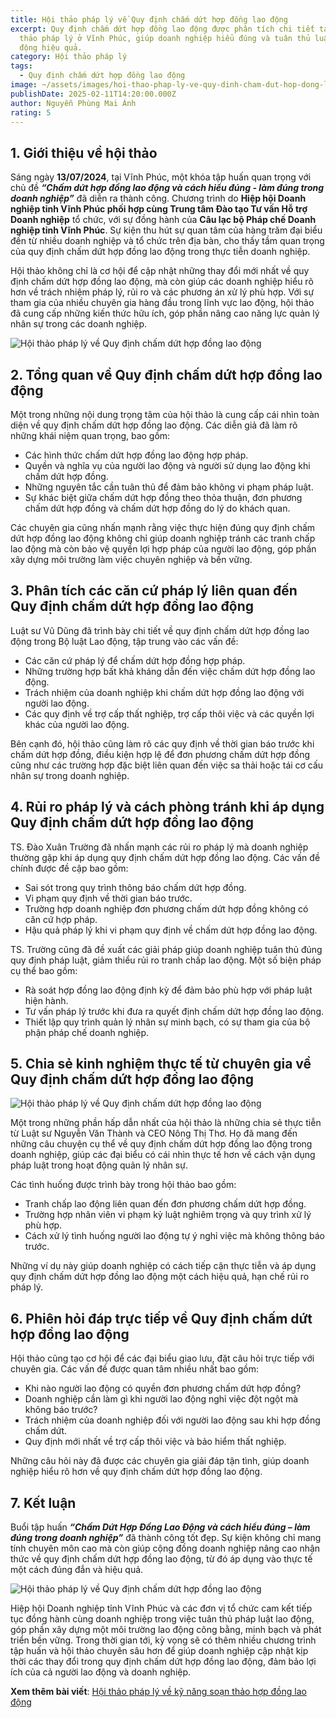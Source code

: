 ```yaml
---
title: Hội thảo pháp lý về Quy định chấm dứt hợp đồng lao động
excerpt: Quy định chấm dứt hợp đồng lao động được phân tích chi tiết tại hội
  thảo pháp lý ở Vĩnh Phúc, giúp doanh nghiệp hiểu đúng và tuân thủ luật lao
  động hiệu quả.
category: Hội thảo pháp lý
tags:
  - Quy định chấm dứt hợp đồng lao động
image: ~/assets/images/hoi-thao-phap-ly-ve-quy-dinh-cham-dut-hop-dong-lao-dong.jpg
publishDate: 2025-02-11T14:20:00.000Z
author: Nguyễn Phùng Mai Ánh
rating: 5
---
```

## 1. Giới thiệu về hội thảo

Sáng ngày **13/07/2024**, tại Vĩnh Phúc, một khóa tập huấn quan trọng với chủ đề ***“Chấm dứt hợp đồng lao động và cách hiểu đúng - làm đúng trong doanh nghiệp”*** đã diễn ra thành công. Chương trình do **Hiệp hội Doanh nghiệp tỉnh Vĩnh Phúc phối hợp cùng Trung tâm Đào tạo Tư vấn Hỗ trợ Doanh nghiệp** tổ chức, với sự đồng hành của **Câu lạc bộ Pháp chế Doanh nghiệp tỉnh Vĩnh Phúc**. Sự kiện thu hút sự quan tâm của hàng trăm đại biểu đến từ nhiều doanh nghiệp và tổ chức trên địa bàn, cho thấy tầm quan trọng của quy định chấm dứt hợp đồng lao động trong thực tiễn doanh nghiệp.

Hội thảo không chỉ là cơ hội để cập nhật những thay đổi mới nhất về quy định chấm dứt hợp đồng lao động, mà còn giúp các doanh nghiệp hiểu rõ hơn về trách nhiệm pháp lý, rủi ro và các phương án xử lý phù hợp. Với sự tham gia của nhiều chuyên gia hàng đầu trong lĩnh vực lao động, hội thảo đã cung cấp những kiến thức hữu ích, góp phần nâng cao năng lực quản lý nhân sự trong các doanh nghiệp.

![Hội thảo pháp lý về Quy định chấm dứt hợp đồng lao động](~/assets/images/hoi-thao-phap-ly-ve-quy-dinh-cham-dut-hop-dong-lao-dong.jpg "Hội thảo pháp lý về Quy định chấm dứt hợp đồng lao động")

## 2. Tổng quan về Quy định chấm dứt hợp đồng lao động

Một trong những nội dung trọng tâm của hội thảo là cung cấp cái nhìn toàn diện về quy định chấm dứt hợp đồng lao động. Các diễn giả đã làm rõ những khái niệm quan trọng, bao gồm:

* Các hình thức chấm dứt hợp đồng lao động hợp pháp.
* Quyền và nghĩa vụ của người lao động và người sử dụng lao động khi chấm dứt hợp đồng.
* Những nguyên tắc cần tuân thủ để đảm bảo không vi phạm pháp luật.
* Sự khác biệt giữa chấm dứt hợp đồng theo thỏa thuận, đơn phương chấm dứt hợp đồng và chấm dứt hợp đồng do lý do khách quan.

Các chuyên gia cũng nhấn mạnh rằng việc thực hiện đúng quy định chấm dứt hợp đồng lao động không chỉ giúp doanh nghiệp tránh các tranh chấp lao động mà còn bảo vệ quyền lợi hợp pháp của người lao động, góp phần xây dựng môi trường làm việc chuyên nghiệp và bền vững.

## 3. Phân tích các căn cứ pháp lý liên quan đến Quy định chấm dứt hợp đồng lao động

Luật sư Vũ Dũng đã trình bày chi tiết về quy định chấm dứt hợp đồng lao động trong Bộ luật Lao động, tập trung vào các vấn đề:

* Các căn cứ pháp lý để chấm dứt hợp đồng hợp pháp.
* Những trường hợp bất khả kháng dẫn đến việc chấm dứt hợp đồng lao động.
* Trách nhiệm của doanh nghiệp khi chấm dứt hợp đồng lao động với người lao động.
* Các quy định về trợ cấp thất nghiệp, trợ cấp thôi việc và các quyền lợi khác của người lao động.

Bên cạnh đó, hội thảo cũng làm rõ các quy định về thời gian báo trước khi chấm dứt hợp đồng, điều kiện hợp lệ để đơn phương chấm dứt hợp đồng cũng như các trường hợp đặc biệt liên quan đến việc sa thải hoặc tái cơ cấu nhân sự trong doanh nghiệp.

## 4. Rủi ro pháp lý và cách phòng tránh khi áp dụng Quy định chấm dứt hợp đồng lao động

TS. Đào Xuân Trường đã nhấn mạnh các rủi ro pháp lý mà doanh nghiệp thường gặp khi áp dụng quy định chấm dứt hợp đồng lao động. Các vấn đề chính được đề cập bao gồm:

* Sai sót trong quy trình thông báo chấm dứt hợp đồng.
* Vi phạm quy định về thời gian báo trước.
* Trường hợp doanh nghiệp đơn phương chấm dứt hợp đồng không có căn cứ hợp pháp.
* Hậu quả pháp lý khi vi phạm quy định về chấm dứt hợp đồng lao động.

TS. Trường cũng đã đề xuất các giải pháp giúp doanh nghiệp tuân thủ đúng quy định pháp luật, giảm thiểu rủi ro tranh chấp lao động. Một số biện pháp cụ thể bao gồm:

* Rà soát hợp đồng lao động định kỳ để đảm bảo phù hợp với pháp luật hiện hành.
* Tư vấn pháp lý trước khi đưa ra quyết định chấm dứt hợp đồng lao động.
* Thiết lập quy trình quản lý nhân sự minh bạch, có sự tham gia của bộ phận pháp chế doanh nghiệp.

## 5. Chia sẻ kinh nghiệm thực tế từ chuyên gia về Quy định chấm dứt hợp đồng lao động

![Hội thảo pháp lý về Quy định chấm dứt hợp đồng lao động](~/assets/images/hoi-thao-phap-ly-ve-quy-dinh-cham-dut-hop-dong-lao-dong-2.png "Hội thảo pháp lý về Quy định chấm dứt hợp đồng lao động")

Một trong những phần hấp dẫn nhất của hội thảo là những chia sẻ thực tiễn từ Luật sư Nguyễn Văn Thành và CEO Nông Thị Thơ. Họ đã mang đến những câu chuyện cụ thể về quy định chấm dứt hợp đồng lao động trong doanh nghiệp, giúp các đại biểu có cái nhìn thực tế hơn về cách vận dụng pháp luật trong hoạt động quản lý nhân sự.

Các tình huống được trình bày trong hội thảo bao gồm:

* Tranh chấp lao động liên quan đến đơn phương chấm dứt hợp đồng.
* Trường hợp nhân viên vi phạm kỷ luật nghiêm trọng và quy trình xử lý phù hợp.
* Cách xử lý tình huống người lao động tự ý nghỉ việc mà không thông báo trước.

Những ví dụ này giúp doanh nghiệp có cách tiếp cận thực tiễn và áp dụng quy định chấm dứt hợp đồng lao động một cách hiệu quả, hạn chế rủi ro pháp lý.

## 6. Phiên hỏi đáp trực tiếp về Quy định chấm dứt hợp đồng lao động

Hội thảo cũng tạo cơ hội để các đại biểu giao lưu, đặt câu hỏi trực tiếp với chuyên gia. Các vấn đề được quan tâm nhiều nhất bao gồm:

* Khi nào người lao động có quyền đơn phương chấm dứt hợp đồng?
* Doanh nghiệp cần làm gì khi người lao động nghỉ việc đột ngột mà không báo trước?
* Trách nhiệm của doanh nghiệp đối với người lao động sau khi hợp đồng chấm dứt.
* Quy định mới nhất về trợ cấp thôi việc và bảo hiểm thất nghiệp.

Những câu hỏi này đã được các chuyên gia giải đáp tận tình, giúp doanh nghiệp hiểu rõ hơn về quy định chấm dứt hợp đồng lao động.

## 7. Kết luận

Buổi tập huấn ***“Chấm Dứt Hợp Đồng Lao Động và cách hiểu đúng – làm đúng trong doanh nghiệp”*** đã thành công tốt đẹp. Sự kiện không chỉ mang tính chuyên môn cao mà còn giúp cộng đồng doanh nghiệp nâng cao nhận thức về quy định chấm dứt hợp đồng lao động, từ đó áp dụng vào thực tế một cách đúng đắn và hiệu quả.

![Hội thảo pháp lý về Quy định chấm dứt hợp đồng lao động](~/assets/images/hoi-thao-phap-ly-ve-quy-dinh-cham-dut-hop-dong-lao-dong-1.png "Hội thảo pháp lý về Quy định chấm dứt hợp đồng lao động")

Hiệp hội Doanh nghiệp tỉnh Vĩnh Phúc và các đơn vị tổ chức cam kết tiếp tục đồng hành cùng doanh nghiệp trong việc tuân thủ pháp luật lao động, góp phần xây dựng một môi trường lao động công bằng, minh bạch và phát triển bền vững. Trong thời gian tới, kỳ vọng sẽ có thêm nhiều chương trình tập huấn và hội thảo chuyên sâu hơn để giúp doanh nghiệp cập nhật kịp thời các thay đổi trong quy định chấm dứt hợp đồng lao động, đảm bảo lợi ích của cả người lao động và doanh nghiệp.

**Xem thêm bài viết**: [Hội thảo pháp lý về kỹ năng soạn thảo hợp đồng lao động](https://yplawfirm.vn/tin-tuc/hoi-thao-phap-ly-ve-ky-nang-soan-thao-hop-dong-lao-dong)
